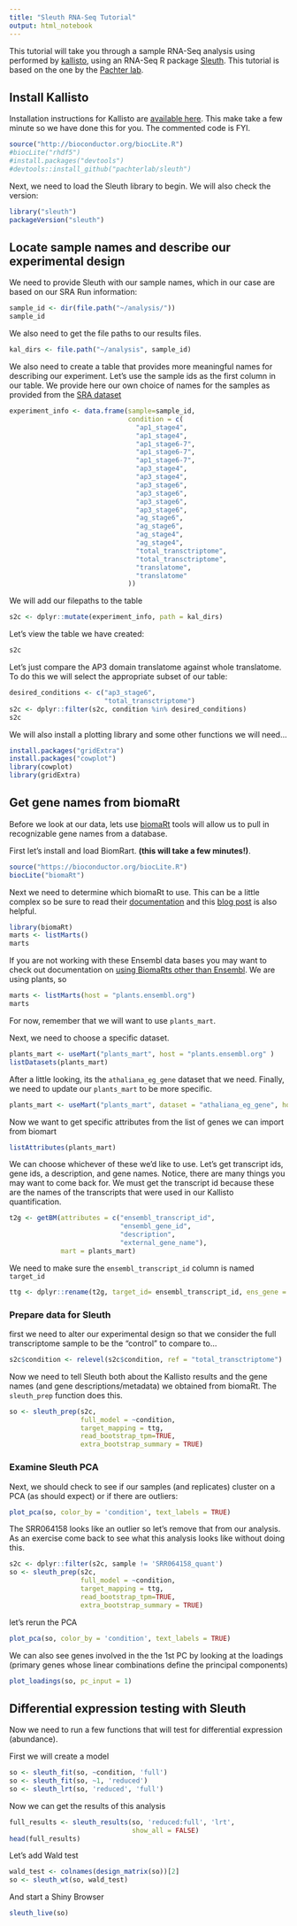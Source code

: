 ```yaml
---
title: "Sleuth RNA-Seq Tutorial"
output: html_notebook
---
```


This tutorial will take you through a sample RNA-Seq analysis using performed by [kallisto](https://pachterlab.github.io/kallisto/about), using an RNA-Seq R package [Sleuth](https://pachterlab.github.io/sleuth/about). This tutorial is based on the one by the [Pachter lab](https://pachterlab.github.io/sleuth_walkthroughs/boj/analysis.html). 

## Install Kallisto 

Installation instructions for Kallisto are [available here](https://pachterlab.github.io/sleuth/download). This make take a few minute so we have done this for you. The commented code is FYI. 

```r

source("http://bioconductor.org/biocLite.R")
#biocLite("rhdf5")
#install.packages("devtools")
#devtools::install_github("pachterlab/sleuth")
```


Next, we need to load the Sleuth library to begin. We will also check the version:
```r
library("sleuth")
packageVersion("sleuth")
```

## Locate sample names and describe our experimental design

We need to provide Sleuth with our sample names, which in our case are based on our SRA Run information:

```r
sample_id <- dir(file.path("~/analysis/"))
sample_id
```

We also need to get the file paths to our results files. 
```r
kal_dirs <- file.path("~/analysis", sample_id)
```

We also need to create a table that provides more meaningful names for describing our experiment. Let's use the sample ids as the first column in our table. We provide here our own choice of names for the samples as provided from the [SRA dataset](https://www.ncbi.nlm.nih.gov/sra?term=SRP003234)

```r
experiment_info <- data.frame(sample=sample_id, 
                              condition = c(
                                "ap1_stage4", 
                                "ap1_stage4", 
                                "ap1_stage6-7",
                                "ap1_stage6-7", 
                                "ap1_stage6-7", 
                                "ap3_stage4",
                                "ap3_stage4",
                                "ap3_stage6",
                                "ap3_stage6",
                                "ap3_stage6",
                                "ap3_stage6",
                                "ag_stage6",
                                "ag_stage6",
                                "ag_stage4",
                                "ag_stage4",
                                "total_transctriptome",
                                "total_transctriptome",
                                "translatome", 
                                "translatome"
                              ))
```



We will add our filepaths to the table

```r
s2c <- dplyr::mutate(experiment_info, path = kal_dirs)
```

Let's view the table we have created:
```r
s2c
```

Let's just compare the AP3 domain translatome against whole translatome. To do this we will select the appropriate subset of our table: 

```r
desired_conditions <- c("ap3_stage6",
                        "total_transctriptome")
s2c <- dplyr::filter(s2c, condition %in% desired_conditions)
s2c
```



We will also install a plotting library and some other functions we will need...

```r
install.packages("gridExtra")
install.packages("cowplot")
library(cowplot)
library(gridExtra)
```

## Get gene names from biomaRt 

Before we look at our data, lets use [biomaRt](https://bioconductor.org/packages/release/bioc/html/biomaRt.html) tools will allow us to pull in recognizable gene names from a database. 

First let's install and load BiomRart. **(this will take a few minutes!)**. 

```r
source("https://bioconductor.org/biocLite.R")
biocLite("biomaRt")
```

Next we need to determine which biomaRt to use. This can be a little complex so 
be sure to read their [documentation](https://www.bioconductor.org/packages/devel/bioc/vignettes/biomaRt/inst/doc/biomaRt.html) and this [blog post](https://nsaunders.wordpress.com/2015/04/28/some-basics-of-biomart/) is also helpful. 

```r
library(biomaRt)
marts <- listMarts()
marts
```

If you are not working with these Ensembl data bases you may want to check out documentation on [using BiomaRts other than Ensembl](https://bioconductor.org/packages/release/bioc/vignettes/biomaRt/inst/doc/biomaRt.html#using-a-biomart-other-than-ensembl). We are using plants, so

```r
marts <- listMarts(host = "plants.ensembl.org")
marts
```

For now, remember that we will want to use `plants_mart`. 

Next, we need to choose a specific dataset. 

```r
plants_mart <- useMart("plants_mart", host = "plants.ensembl.org" )
listDatasets(plants_mart)
```

After a little looking, its the `athaliana_eg_gene` dataset that we need. Finally, we need to update our `plants_mart` to be more specific. 

```r
plants_mart <- useMart("plants_mart", dataset = "athaliana_eg_gene", host="plants.ensembl.org" )
```

Now we want to get specific attributes from the list of genes we can import from biomart

```r
listAttributes(plants_mart)
```

We can choose whichever of these we'd like to use. Let's get transcript ids, gene ids, a description, and gene names. Notice, there are many things you may 
want to come back for. We must get the transcript id because these are the names of the transcripts that were used in our Kallisto quantification. 

```r
t2g <- getBM(attributes = c("ensembl_transcript_id", 
                            "ensembl_gene_id", 
                            "description",
                            "external_gene_name"), 
             mart = plants_mart)
```

We need to make sure the `ensembl_transcript_id` column is named `target_id`

```r
ttg <- dplyr::rename(t2g, target_id= ensembl_transcript_id, ens_gene = ensembl_gene_id, ext_gene = external_gene_name)
```


### Prepare data for Sleuth 

first we need to alter our experimental design so that we consider the full transcriptome sample to be the "control" to compare to...

```r
s2c$condition <- relevel(s2c$condition, ref = "total_transctriptome")
```


Now we need to tell Sleuth both about the Kallisto results and the gene names (and gene descriptions/metadata) we obtained from biomaRt. The `sleuth_prep` function does this. 

```r
so <- sleuth_prep(s2c, 
                  full_model = ~condition,  
                  target_mapping = ttg, 
                  read_bootstrap_tpm=TRUE, 
                  extra_bootstrap_summary = TRUE)
```


### Examine Sleuth PCA

Next, we should check to see if our samples (and replicates) cluster on a PCA (as should expect) or if there are outliers:

```r
plot_pca(so, color_by = 'condition', text_labels = TRUE)
```

The SRR064158 looks like an outlier so let's remove that from our analysis. As an exercise come back to see what this analysis looks like without doing this. 

```r

s2c <- dplyr::filter(s2c, sample != 'SRR064158_quant')
so <- sleuth_prep(s2c, 
                  full_model = ~condition,  
                  target_mapping = ttg, 
                  read_bootstrap_tpm=TRUE, 
                  extra_bootstrap_summary = TRUE)
```

let's rerun the PCA

```r
plot_pca(so, color_by = 'condition', text_labels = TRUE)
```


We can also see genes involved in the the 1st PC by looking at the loadings (primary genes whose linear combinations define the principal components)

```r
plot_loadings(so, pc_input = 1)
```

## Differential expression testing with Sleuth 

Now we need to run a few functions that will test for differential expression (abundance). 

First we will create a model

```r
so <- sleuth_fit(so, ~condition, 'full')
so <- sleuth_fit(so, ~1, 'reduced')
so <- sleuth_lrt(so, 'reduced', 'full')
```

Now we can get the results of this analysis

```r
full_results <- sleuth_results(so, 'reduced:full', 'lrt',
                               show_all = FALSE)
head(full_results)
```



Let's add  Wald test
```r
wald_test <- colnames(design_matrix(so))[2]
so <- sleuth_wt(so, wald_test)
```

And start a Shiny Browser

```r
sleuth_live(so)
```









